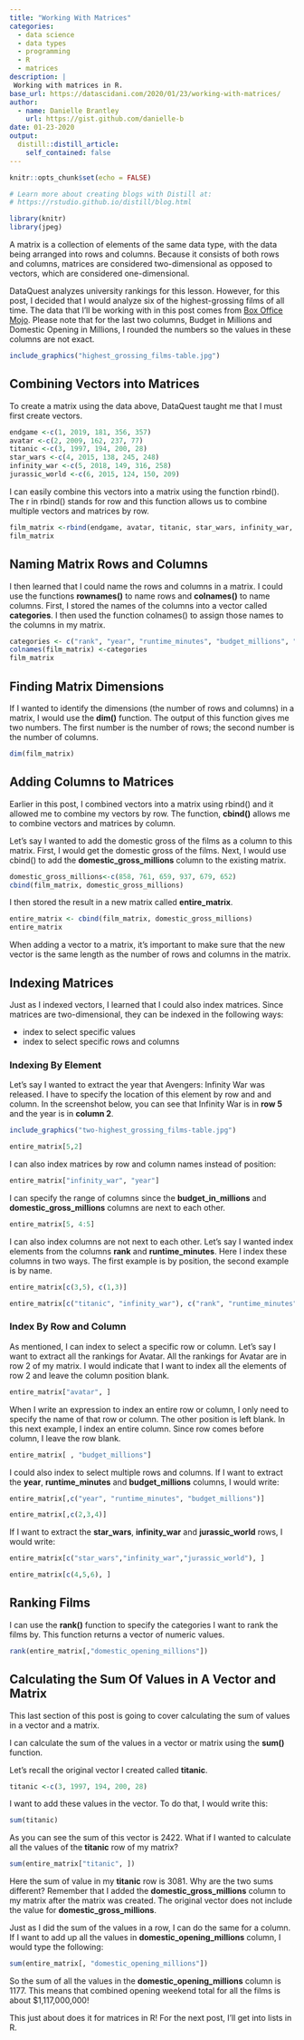 ```yaml
---
title: "Working With Matrices"
categories:
  - data science 
  - data types
  - programming
  - R
  - matrices
description: |
 Working with matrices in R.
base_url: https://datascidani.com/2020/01/23/working-with-matrices/
author:
  - name: Danielle Brantley
    url: https://gist.github.com/danielle-b
date: 01-23-2020
output:
  distill::distill_article:
    self_contained: false
---
```

<style>
  
  pre code {
    white-space: pre-wrap;
  }
</style>

```r
knitr::opts_chunk$set(echo = FALSE)

# Learn more about creating blogs with Distill at:
# https://rstudio.github.io/distill/blog.html

```

```r
library(knitr)
library(jpeg)
```

A matrix is a collection of elements of the same data type, with the data being arranged into rows and columns. Because it consists of both rows and columns, matrices are considered two-dimensional as opposed to vectors, which are considered one-dimensional. 

DataQuest analyzes university rankings for this lesson. However, for this post, I decided that I would analyze six of the highest-grossing films of all time. The data that I’ll be working with in this post comes from [Box Office Mojo](https://www.boxofficemojo.com/chart/top_lifetime_gross/?area=XWW). Please note that for the last two columns, Budget in Millions and Domestic Opening in Millions, I rounded the numbers so the values in these columns are not exact.

```r
include_graphics("highest_grossing_films-table.jpg")
```

## Combining Vectors into Matrices

To create a matrix using the data above, DataQuest taught me that I must first create vectors.

```r
endgame <-c(1, 2019, 181, 356, 357)
avatar <-c(2, 2009, 162, 237, 77)
titanic <-c(3, 1997, 194, 200, 28)
star_wars <-c(4, 2015, 138, 245, 248)
infinity_war <-c(5, 2018, 149, 316, 258)
jurassic_world <-c(6, 2015, 124, 150, 209)
```

I can easily combine this vectors into a matrix using the function rbind(). The r in rbind() stands for row and this function allows us to combine multiple vectors and matrices by row.

```r
film_matrix <-rbind(endgame, avatar, titanic, star_wars, infinity_war, jurassic_world)
film_matrix
```

## Naming Matrix Rows and Columns

I then learned that I could name the rows and columns in a matrix. I could use the functions **rownames()** to name rows and **colnames()** to name columns. First, I stored the names of the columns into a vector called **categories**. I then used the function colnames() to assign those names to the columns in my matrix.

```r
categories <- c("rank", "year", "runtime_minutes", "budget_millions", "domestic_opening_millions")
colnames(film_matrix) <-categories
film_matrix
```

## Finding Matrix Dimensions
If I wanted to identify the dimensions (the number of rows and columns) in a matrix, I would use the **dim()** function. The output of this function gives me two numbers. The first number is the number of rows; the second number is the number of columns.

```r
dim(film_matrix)
```

## Adding Columns to Matrices

Earlier in this post, I combined vectors into a matrix using rbind() and it allowed me to combine my vectors by row. The function, **cbind()** allows me to combine vectors and matrices by column.

Let’s say I wanted to add the domestic gross of the films as a column to this matrix. First, I would get the domestic gross of the films. Next, I would use cbind() to add the **domestic_gross_millions** column to the existing matrix.

```r
domestic_gross_millions<-c(858, 761, 659, 937, 679, 652)
cbind(film_matrix, domestic_gross_millions)
```

I then stored the result in a new matrix called **entire_matrix**.

```r
entire_matrix <- cbind(film_matrix, domestic_gross_millions)
entire_matrix
```

When adding a vector to a matrix, it’s important to make sure that the new vector is the same length as the number of rows and columns in the matrix.

## Indexing Matrices
Just as I indexed vectors, I learned that I could also index matrices. Since matrices are two-dimensional, they can be indexed in the following ways:    

- index to select specific values       
- index to select specific rows and columns

### Indexing By Element

Let’s say I wanted to extract the year that Avengers: Infinity War was released. I have to specify the location of this element by row and and column. In the screenshot below, you can see that Infinity War is in **row 5** and the year is in **column 2**.

```r
include_graphics("two-highest_grossing_films-table.jpg")
```


```r
entire_matrix[5,2]
```

I can also index matrices by row and column names instead of position:

```r
entire_matrix["infinity_war", "year"]
```

I can specify the range of columns since the **budget_in_millions** and **domestic_gross_millions** columns are next to each other.

```r
entire_matrix[5, 4:5]
```

I can also index columns are not next to each other. Let’s say I wanted index elements from the columns **rank** and **runtime_minutes**. Here I index these columns in two ways. The first example is by position, the second example is by name.

```r
entire_matrix[c(3,5), c(1,3)]
```

```r
entire_matrix[c("titanic", "infinity_war"), c("rank", "runtime_minutes")]
```

### Index By Row and Column

As mentioned, I can index to select a specific row or column. Let’s say I want to extract all the rankings for Avatar. All the rankings for Avatar are in row 2 of my matrix. I would indicate that I want to index all the elements of row 2 and leave the column position blank.

```r
entire_matrix["avatar", ]
```

When I write an expression to index an entire row or column, I only need to specify the name of that row or column. The other position is left blank. In this next example, I index an entire column. Since row comes before column, I leave the row blank.

```r
entire_matrix[ , "budget_millions"]
```

I could also index to select multiple rows and columns. If I want to extract the **year**, **runtime_minutes** and **budget_millions** columns, I would write:

```r
entire_matrix[,c("year", "runtime_minutes", "budget_millions")]
```

```r
entire_matrix[,c(2,3,4)]
```

If I want to extract the **star_wars**, **infinity_war** and **jurassic_world** rows, I would write:

```r
entire_matrix[c("star_wars","infinity_war","jurassic_world"), ]
```

```r
entire_matrix[c(4,5,6), ]
```

## Ranking Films

I can use the **rank()** function to specify the categories I want to rank the films by. This function returns a vector of numeric values.

```r
rank(entire_matrix[,"domestic_opening_millions"])
```

## Calculating the Sum Of Values in A Vector and Matrix

This last section of this post is going to cover calculating the sum of values in a vector and a matrix.

I can calculate the sum of the values in a vector or matrix using the **sum()** function.

Let’s recall the original vector I created called **titanic**.

```r
titanic <-c(3, 1997, 194, 200, 28)
```

I want to add these values in the vector. To do that, I would write this:

```r
sum(titanic)
```

As you can see the sum of this vector is 2422. What if I wanted to calculate all the values of the **titanic** row of my matrix?

```r
sum(entire_matrix["titanic", ])
```

Here the sum of value in my **titanic** row is 3081. Why are the two sums different? Remember that I added the **domestic_gross_millions** column to my matrix after the matrix was created. The original vector does not include the value for **domestic_gross_millions**.

Just as I did the sum of the values in a row, I can do the same for a column. If I want to add up all the values in **domestic_opening_millions** column, I would type the following:

```r
sum(entire_matrix[, "domestic_opening_millions"])
```

So the sum of all the values in the **domestic_opening_millions** column is 1177. This means that combined opening weekend total for all the films is about $1,117,000,000!

This just about does it for matrices in R! For the next post, I’ll get into lists in R.
